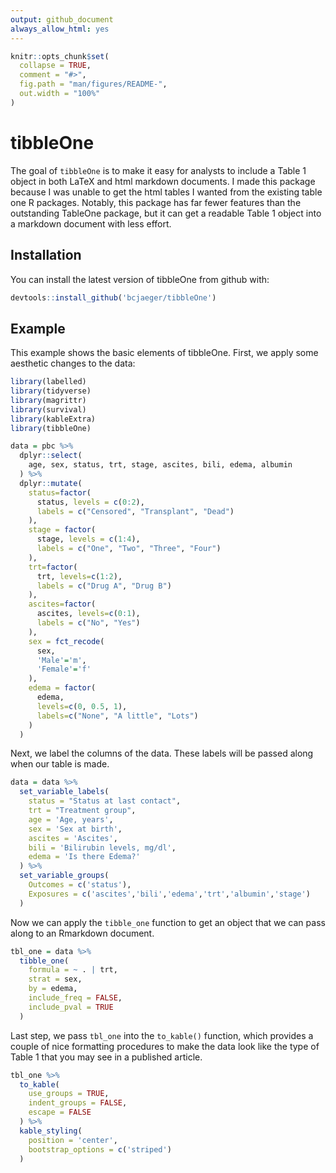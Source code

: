 ```yaml
---
output: github_document
always_allow_html: yes
---
```


<!-- README.md is generated from README.Rmd. Please edit that file -->

```r
knitr::opts_chunk$set(
  collapse = TRUE,
  comment = "#>",
  fig.path = "man/figures/README-",
  out.width = "100%"
)
```

# tibbleOne

The goal of `tibbleOne` is to make it easy for analysts to include a Table 1 object in both LaTeX and html markdown documents. I made this package because I was unable to get the html tables I wanted from the existing table one R packages. Notably, this package has far fewer features than the outstanding TableOne package, but it can get a readable Table 1 object into a markdown document with less effort.

## Installation

You can install the latest version of tibbleOne from github with:

``` r
devtools::install_github('bcjaeger/tibbleOne')
```

## Example

This example shows the basic elements of tibbleOne. First, we apply some aesthetic changes to the data:

```r

library(labelled)
library(tidyverse)
library(magrittr)
library(survival)
library(kableExtra)
library(tibbleOne)

data = pbc %>%
  dplyr::select(
    age, sex, status, trt, stage, ascites, bili, edema, albumin
  ) %>%
  dplyr::mutate(
    status=factor(
      status, levels = c(0:2),
      labels = c("Censored", "Transplant", "Dead")
    ),
    stage = factor(
      stage, levels = c(1:4),
      labels = c("One", "Two", "Three", "Four")
    ),
    trt=factor(
      trt, levels=c(1:2),
      labels = c("Drug A", "Drug B")
    ),
    ascites=factor(
      ascites, levels=c(0:1),
      labels = c("No", "Yes")
    ),
    sex = fct_recode(
      sex,
      'Male'='m',
      'Female'='f'
    ),
    edema = factor(
      edema,
      levels=c(0, 0.5, 1),
      labels=c("None", "A little", "Lots")
    )
  ) 

```

Next, we label the columns of the data. These labels will be passed along when our table is made.

```r

data = data %>%
  set_variable_labels(
    status = "Status at last contact",
    trt = "Treatment group",
    age = 'Age, years',
    sex = 'Sex at birth',
    ascites = 'Ascites',
    bili = 'Bilirubin levels, mg/dl',
    edema = 'Is there Edema?'
  ) %>%
  set_variable_groups(
    Outcomes = c('status'),
    Exposures = c('ascites','bili','edema','trt','albumin','stage')
  ) 

```

Now we can apply the `tibble_one` function to get an object that we can pass along to an Rmarkdown document. 

```r

tbl_one = data %>%
  tibble_one(
    formula = ~ . | trt,
    strat = sex,
    by = edema,
    include_freq = FALSE,
    include_pval = TRUE
  )

```

Last step, we pass `tbl_one` into the `to_kable()` function, which provides a couple of nice formatting procedures to make the data look like the type of Table 1 that you may see in a published article.

```r

tbl_one %>% 
  to_kable(
    use_groups = TRUE,
    indent_groups = FALSE,
    escape = FALSE
  ) %>%
  kable_styling(
    position = 'center',
    bootstrap_options = c('striped')
  )

```
